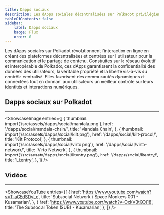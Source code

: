 ```yaml
---
title: Dapps sociaux
description: Les dApps sociales décentralisées sur Polkadot privilégient la confidentialité, la propriété et la liberté, transformant l'interaction en ligne avec des plateformes évolutives et centrées sur l'utilisateur.
tableOfContents: false
sidebar: 
    label: Dapps sociaux
    badge: Flux
    order: 0
---
```




Les dApps sociales sur Polkadot révolutionnent l'interaction en ligne en créant des plateformes décentralisées et centrées sur l'utilisateur pour la communication et le partage de contenu. Construites sur le réseau évolutif et interopérable de Polkadot, ces dApps garantissent la confidentialité des données des utilisateurs, la véritable propriété et la liberté vis-à-vis du contrôle centralisé. Elles favorisent des communautés dynamiques et connectées tout en donnant aux utilisateurs un meilleur contrôle sur leurs identités et interactions numériques.

## Dapps sociaux sur Polkadot
----------------
<ShowcaseImage
  entries={[
    {
      thumbnail: import('/src/assets/dapps/social/mandala.png'),
      href: '/dapps/social/mandala-chain/',
      title: 'Mandala Chain',
      },
              {
      thumbnail: import('/src/assets/dapps/social/kilt.png'),
      href: '/dapps/social/kilt-procol/',
      title: 'Kilt Protocol',
    },
      {
      thumbnail: import('/src/assets/dapps/social/virto.png'),
      href: '/dapps/social/virto-network/',
      title: 'Virto Network',
      },
              {
      thumbnail: import('/src/assets/dapps/social/litentry.png'),
      href: '/dapps/social/litentry/',
      title: 'Litentry',
    },
  ]}
/>

 

## Vidéos
----------------
<ShowcaseYouTube
  entries={[
    {
      href: 'https://www.youtube.com/watch?v=T-aCEdSDyLc',
      title: 'Subsocial Network / Space Monkeys 001 - Kusamarian',
    },
    {
      href: 'https://www.youtube.com/watch?v=OxkV3tQOj18',
      title: 'The Subsocial Token (SUB) - Kusamarian',
    },
  ]}
/>
